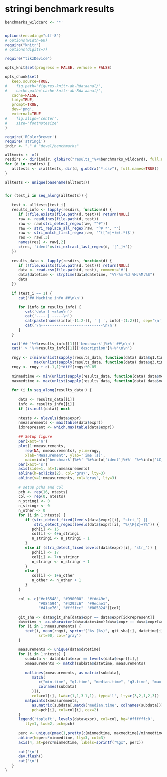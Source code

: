 # stringi benchmark results #

```r


benchmarks_wildcard <- '*'


options(encoding="utf-8")
# options(width=60)
require("knitr")
# options(digits=7)

require("tikzDevice")

opts_knit$set(progress = FALSE, verbose = FALSE)

opts_chunk$set(
   keep.source=TRUE,
#    fig.path='figures-knitr-ab-Rdataanal/',
#    cache.path='cache-knitr-ab-Rdataanal/',
   cache=FALSE,
   tidy=TRUE,
   prompt=TRUE,
   dev='png',
   external=TRUE
#    fig.align='center',
#    size='footnotesize'
)
```


```r
require('RColorBrewer')
require('stringi')
indir <- "." # "devel/benchmarks"

alltests <- c()
resdirs <- dir(indir, glob2rx("results_"%+%benchmarks_wildcard), full.names=TRUE)
for (d in resdirs) {
   alltests <- c(alltests, dir(d, glob2rx("*.csv"), full.names=TRUE))
}

alltests <- unique(basename(alltests))


for (test_i in seq_along(alltests)) {
   
   test <- alltests[test_i]
   results_info <- lapply(resdirs, function(d) {
      if (!file.exists(file.path(d, test))) return(NULL)
      raw <- readLines(file.path(d, test))
      raw <- raw[stri_detect_regex(raw, "^#")]
      raw <- stri_replace_all_regex(raw, "^# *", "")
      raw <- stri_match_first_regex(raw, '^([^=]+)=(.*)$')
      res <- raw[,3]
      names(res) <- raw[,2]
      c(res, 'ident'=stri_extract_last_regex(d, '[^_]+'))
   })
   
   results_data <- lapply(resdirs, function(d) {
      if (!file.exists(file.path(d, test))) return(NULL)
      data <- read.csv(file.path(d, test), comment='#')      
      data$datetime <- strptime(data$datetime, "%Y-%m-%d %H:%M:%S")
      data
   })
   
   if (test_i == 1) {
      cat('## Machine info ##\n\n')
      
      for (info in results_info) {
         cat('data | value\n')
         cat('---- | -----\n')
         cat(paste(names(info[-(1:2)]), ' | ', info[-(1:2)]), sep='\n')
         cat('\n----------------------------\n\n')
      }
   }

   cat('## '%+%results_info[[1]]['benchmark']%+%' ##\n\n')
   cat(' > '%+%results_info[[1]]['description']%+%'\n\n')
   
   rngy <- c(min(unlist(sapply(results_data, function(data) data$q1.time))),
             max(unlist(sapply(results_data, function(data) data$q3.time))))
   rngy <- rngy + c(-1,1)*diff(rngy)*0.05
   
   minmedtime <- min(unlist(sapply(results_data, function(data) data$median.time)))
   maxmedtime <- max(unlist(sapply(results_data, function(data) data$median.time)))
   
   for (i in seq_along(results_data)) {
      
      data <- results_data[[i]]
      info <- results_info[[i]]
      if (is.null(data)) next
      
      ntests <- nlevels(data$expr)
      nmeasurements <- max(table(data$expr))
      idxrepresent <- which.max(table(data$expr))
      
      ## Setup figure
      par(xaxt='n')
      plot(1:nmeasurements,
         rep(NA, nmeasurements), ylim=rngy,
         xlab='Measurement', ylab='Time [s]',
         main=info['benchmark']%+%' '%+%info['ident']%+%' '%+%info['LC_CTYPE'])
      par(xaxt='s')
      axis(side=1, at=1:nmeasurements)
      abline(h=axTicks(2), col='gray', lty=3)
      abline(v=1:nmeasurements, col='gray', lty=3)
      
      # setup pchs and col
      pch <- rep(16, ntests)
      col <- rep(0, ntests)
      n_stringi <- 0
      n_stringr <- 0
      n_other <- 0
      for (i in 1:ntests) {
         if (stri_detect_fixed(levels(data$expr)[i], "stri_") ||
             stri_detect_regex(levels(data$expr)[i], "%\\P{Z}+?%")) {
            pch[i] <- 15
            col[i] <- 4+n_stringi
            n_stringi <- n_stringi + 1
         }
         else if (stri_detect_fixed(levels(data$expr)[i], "str_")) {
            pch[i] <- 17
            col[i] <- 7+n_stringr
            n_stringr <- n_stringr + 1
         }
         else {
            col[i] <- 1+n_other
            n_other <- n_other + 1
         }
      }
   
      col <- c("#ef6548", "#990000", "#fdd49e",
               "#084594", "#4292c6", "#9ecae1",
               "#41ae76", "#ffffcc", "#005824")[col]
      
      git_sha <- data$git_sha[data$expr == data$expr[idxrepresent]]
      datetime <- as.character(data$datetime)[data$expr == data$expr[idxrepresent]]
      for (i in 1:nmeasurements) {
         text(i, mean(rngy), sprintf("%s (%s)", git_sha[i], datetime[i]),
               srt=90, col='gray')
      }
      
      measurements <- unique(data$datetime)
      for (i in 1:ntests) {
         subdata <- data[data$expr == levels(data$expr)[i],]
         xmeasurements <- match(subdata$datetime, measurements)
         
         matlines(xmeasurements, as.matrix(subdata[,
            match(
               c("min.time", "q1.time", "median.time", "q3.time", "max.time"),
               colnames(subdata)
            )]),
            col=col[i], lwd=c(1,1,3,1,1), type='l', lty=c(3,2,1,2,3))
         matpoints(xmeasurements,
            as.matrix(subdata[,match('median.time', colnames(subdata))]),
            pch=pch[i], col=col[i], cex=2)
      }
      legend('topleft', levels(data$expr), col=col, bg='#ffffffc0',
         lty=1, lwd=2, pch=pch)
      
      perc <- unique(pmax(1,pretty(c(minmedtime, maxmedtime)/minmedtime)))
      abline(h=perc*minmedtime, lty=3, col=3)
      axis(4, at=perc*minmedtime, labels=sprintf("%gx", perc))
      
      cat('\n')
      dev.flush()
      cat('\n')   
   }
}
```
